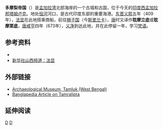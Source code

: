 '''多摩梨帝国'''（{{lang-bn|তাম্রলিপ্ত}}）是[[孟加拉湾|孟加拉湾]]北部海岸的一个古城和古国，位于今天的[[印度|印度]][[西孟加拉邦|西孟加拉邦]][[塔姆卢克|塔姆卢克]]。地处[[恒河|恒河]]河口，是古代印度东部的重要海港。[[东晋|东晋]][[义熙_(东晋)|义熙]]五年（409年），[[法显|法显]]在此地搭乘商船，前往[[狮子国|狮子国]]（今[[斯里兰卡|斯里兰卡]]）。[[唐|唐]]时又译作'''耽摩立底'''或'''耽摩栗底'''，[[唐|唐]][[咸亨|咸亨]]四年（673年），[[义净|义净]]到达此地，并在此停留一年，学习[[梵语|梵语]]。
==参考资料==
*{{cite book zh |author=辞海编纂委员会 |title=《辞海》（1999年版） |format=M |edition=1 |location=上海 |publisher=上海辞书出版社 |date=2000 |pages= |id= ISBN 7-5326-0630-9}}
*[https://web.archive.org/web/20120524150040/http://www.sx.xinhuanet.com/rwfc/2005-07/20/content_4684004.htm 新华社山西频道：法显]
==外部链接==
*[https://web.archive.org/web/20111024163420/http://asi.nic.in/asi_museums_tamiluk.asp Archaeological Museum, Tamluk (West Bengal)]
*[https://web.archive.org/web/20100906031529/http://www.banglapedia.org/httpdocs/HT/T_0040.HTM Banglapedia Article on Tamralipta]

== 延伸阅读 ==
{{Wikisource further reading}}

[[Category:中外交通史地名|D]]
[[Category:古印度|D]]